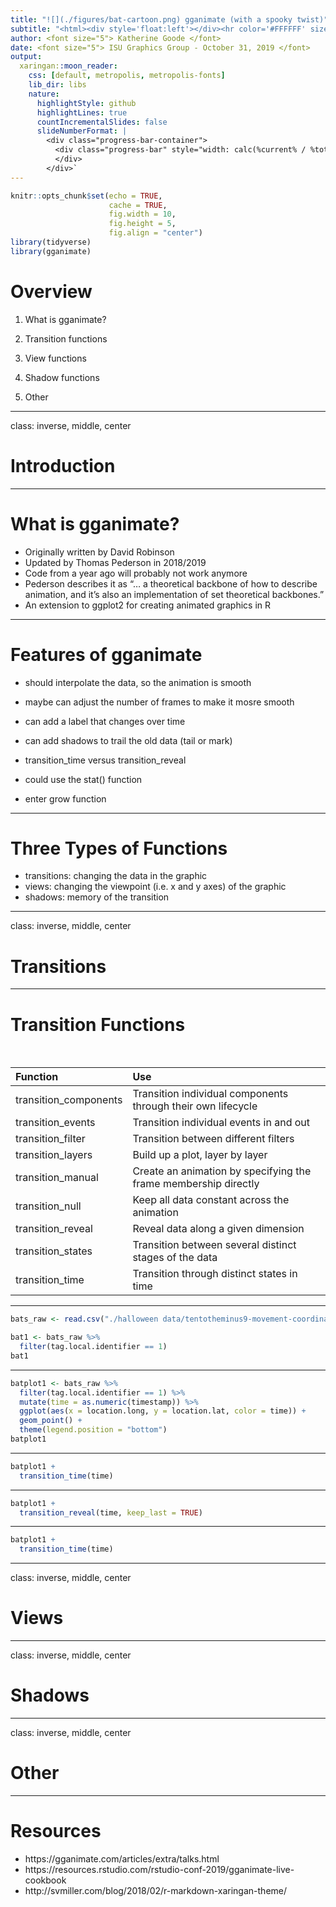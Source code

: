 ```yaml
---
title: "![](./figures/bat-cartoon.png) gganimate (with a spooky twist)"
subtitle: "<html><div style='float:left'></div><hr color='#FFFFFF' size=1px width=796px></html> <html><div style='float:left'></div><hr color='#FFFFFF' size=1px width=796px></html>"
author: <font size="5"> Katherine Goode </font>
date: <font size="5"> ISU Graphics Group - October 31, 2019 </font>
output:
  xaringan::moon_reader:
    css: [default, metropolis, metropolis-fonts]
    lib_dir: libs
    nature:
      highlightStyle: github
      highlightLines: true
      countIncrementalSlides: false
      slideNumberFormat: |
        <div class="progress-bar-container">
          <div class="progress-bar" style="width: calc(%current% / %total% * 100%);">
          </div>
        </div>`
---
```


<style>

.remark-slide-content {
  background-color: #FFFFFF;
  background-image: ./figures/spider.png;
	background-position: right top 170px;
  border-top: 80px solid #F9C389;
  font-size: 20px;
  font-weight: 300;
  line-height: 1.5;
  padding: 1em 2em 1em 2em
}

.inverse {
  background-color: #696767;
  border-top: 80px solid #696767;
  text-shadow: none;
}

.title-slide {
  background-color: #F9C389;
  border-top: 80px solid #F9C389;
}

.title-slide > h1  {
  color: #111111;
  font-size: 40px;
  text-shadow: none;
  font-weight: 400;
  text-align: left;
  margin-left: 15px;
  padding-top: 80px;
}
.title-slide > h2  {
  margin-top: -25px;
  padding-bottom: -20px;
  color: #111111;
  text-shadow: none;
  font-weight: 300;
  font-size: 35px;
  text-align: left;
  margin-left: 15px;
}
.title-slide > h3  {
  color: #111111;
  text-shadow: none;
  font-weight: 300;
  font-size: 25px;
  text-align: left;
  margin-left: 15px;
  margin-bottom: -30px;
}

</style>

```r
knitr::opts_chunk$set(echo = TRUE, 
                      cache = TRUE, 
                      fig.width = 10,
                      fig.height = 5,
                      fig.align = "center")
library(tidyverse)
library(gganimate)
```

# Overview

1. What is gganimate?

2. Transition functions 

3. View functions

4. Shadow functions

5. Other

---

class: inverse, middle, center

# Introduction

---

# What is gganimate?

- Originally written by David Robinson
- Updated by Thomas Pederson in 2018/2019 
- Code from a year ago will probably not work anymore
- Pederson describes it as "... a theoretical backbone of how to describe animation, and it's also an implementation of set theoretical backbones."
- An extension to ggplot2 for creating animated graphics in R

---

# Features of gganimate

- should interpolate the data, so the animation is smooth
- maybe can adjust the number of frames to make it mosre smooth
- can add a label that changes over time
- can add shadows to trail the old data (tail or mark)

- transition_time versus transition_reveal
- could use the stat() function
- enter grow function

---

# Three Types of Functions

- transitions: changing the data in the graphic
- views: changing the viewpoint (i.e. x and y axes) of the graphic
- shadows: memory of the transition

---

class: inverse, middle, center

# Transitions

---

# Transition Functions 

<br>

| Function | Use | 
| :-------- | :---------------- |
| transition_components | Transition individual components through their own lifecycle |
| transition_events | Transition individual events in and out |
| transition_filter | Transition between different filters | 
| transition_layers | Build up a plot, layer by layer |
| transition_manual | Create an animation by specifying the frame membership directly |
| transition_null | Keep all data constant across the animation |
| transition_reveal | Reveal data along a given dimension |
| transition_states | Transition between several distinct stages of the data |
| transition_time | Transition through distinct states in time | 

---

```r
bats_raw <- read.csv("./halloween data/tentotheminus9-movement-coordination-in-trawling-bats/Movement coordination in trawling bats (data from Giuggioli et al. 2015).csv")

bat1 <- bats_raw %>%
  filter(tag.local.identifier == 1)
bat1
```

---

```r
batplot1 <- bats_raw %>%
  filter(tag.local.identifier == 1) %>%
  mutate(time = as.numeric(timestamp)) %>%
  ggplot(aes(x = location.long, y = location.lat, color = time)) +
  geom_point() + 
  theme(legend.position = "bottom")
batplot1
```

---

```r
batplot1 + 
  transition_time(time)
```

---

```r
batplot1 + 
  transition_reveal(time, keep_last = TRUE)
```

---

```r
batplot1 + 
  transition_time(time)
```

---

class: inverse, middle, center

# Views

---

class: inverse, middle, center

# Shadows

---

class: inverse, middle, center

# Other

---

# Resources

- https://gganimate.com/articles/extra/talks.html 
- https://resources.rstudio.com/rstudio-conf-2019/gganimate-live-cookbook
- http://svmiller.com/blog/2018/02/r-markdown-xaringan-theme/


